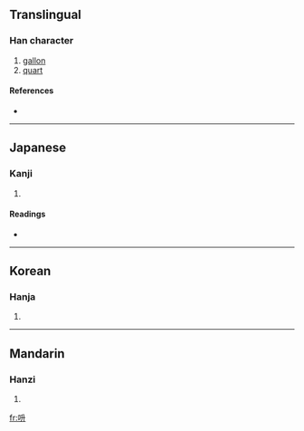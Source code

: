==Translingual==

===Han character===
{{Han char|rn=30|rad=口|as=04|sn=7|four=6400<sub>0</sub>|canj=口竹廿 (RHT)}}

# [[gallon]]
# [[quart]]

====References====
* {{Han ref|kx=0181.191|dkj=03424|dj=0399.220|hdz=10590.010|uh=544F|ud=21583|bh=CAA2|bd=51874}}

----

==Japanese==

===Kanji===
{{ja-kanji|grade=|rs=口04}}

# {{defn|Japanese}}

====Readings====
* {{ja-readings|on=[[しょう]] (shō)|kun=[[がろん]] (garon), [[くおと]] (kuoto)}}

----

==Korean==

===Hanja===
{{ko-hanja|hangeul=승|rv=seung|mr=sŭng}}

# {{defn|Korean}}

----

==Mandarin==

===Hanzi===
{{cmn-hanzi|pin=[[shēng]] ([[sheng1]])|wg=sheng<sup>1</sup>}}

# {{defn|Mandarin}}

[[fr:呏]]